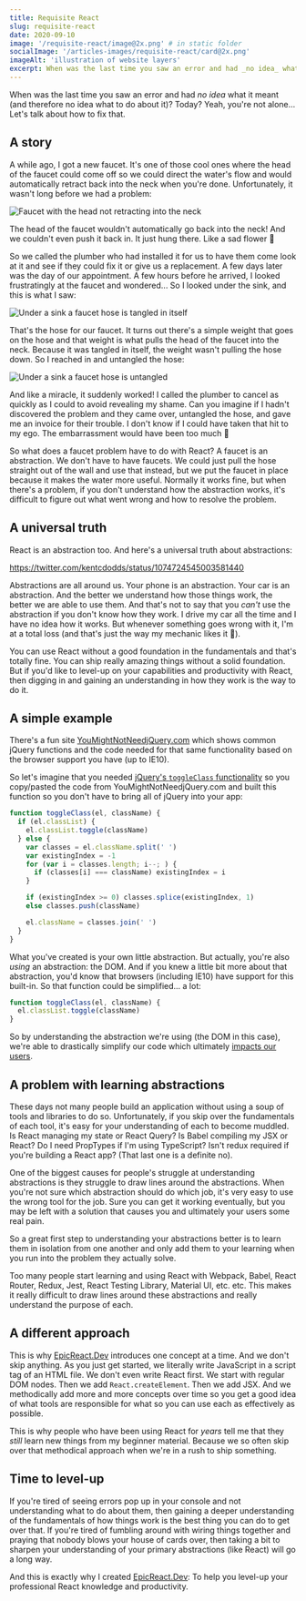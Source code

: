 ```yaml
---
title: Requisite React
slug: requisite-react
date: 2020-09-10
image: '/requisite-react/image@2x.png' # in static folder
socialImage: '/articles-images/requisite-react/card@2x.png'
imageAlt: 'illustration of website layers'
excerpt: When was the last time you saw an error and had _no idea_ what it meant (and therefore no idea what to do about it)? Today? Yeah, you're not alone... Let's talk about how to fix that.
---
```


When was the last time you saw an error and had _no idea_ what it meant (and
therefore no idea what to do about it)? Today? Yeah, you're not alone... Let's
talk about how to fix that.

## A story

A while ago, I got a new faucet. It's one of those cool ones where the head of
the faucet could come off so we could direct the water's flow and would
automatically retract back into the neck when you're done. Unfortunately, it
wasn't long before we had a problem:

![Faucet with the head not retracting into the neck](/articles-images/requisite-react/broken-faucet.png)

The head of the faucet wouldn't automatically go back into the neck! And we
couldn't even push it back in. It just hung there. Like a sad flower 🥀

So we called the plumber who had installed it for us to have them come look at
it and see if they could fix it or give us a replacement. A few days later was
the day of our appointment. A few hours before he arrived, I looked
frustratingly at the faucet and wondered... So I looked under the sink, and this
is what I saw:

![Under a sink a faucet hose is tangled in itself](/articles-images/requisite-react/tangled-hose.png)

That's the hose for our faucet. It turns out there's a simple weight that goes
on the hose and that weight is what pulls the head of the faucet into the neck.
Because it was tangled in itself, the weight wasn't pulling the hose down. So I
reached in and untangled the hose:

![Under a sink a faucet hose is untangled](/articles-images/requisite-react/untangled-hose.png)

And like a miracle, it suddenly worked! I called the plumber to cancel as
quickly as I could to avoid revealing my shame. Can you imagine if I hadn't
discovered the problem and they came over, untangled the hose, and gave me an
invoice for their trouble. I don't know if I could have taken that hit to my
ego. The embarrassment would have been too much 🙈

So what does a faucet problem have to do with React? A faucet is an abstraction.
We don't have to have faucets. We could just pull the hose straight out of the
wall and use that instead, but we put the faucet in place because it makes the
water more useful. Normally it works fine, but when there's a problem, if you
don't understand how the abstraction works, it's difficult to figure out what
went wrong and how to resolve the problem.

## A universal truth

React is an abstraction too. And here's a universal truth about abstractions:

https://twitter.com/kentcdodds/status/1074724545003581440

Abstractions are all around us. Your phone is an abstraction. Your car is an
abstraction. And the better we understand how those things work, the better we
are able to use them. And that's not to say that you _can't_ use the abstraction
if you don't know how they work. I drive my car all the time and I have no idea
how it works. But whenever something goes wrong with it, I'm at a total loss
(and that's just the way my mechanic likes it 🤑).

You can use React without a good foundation in the fundamentals and that's
totally fine. You can ship really amazing things without a solid foundation. But
if you'd like to level-up on your capabilities and productivity with React, then
digging in and gaining an understanding in how they work is the way to do it.

## A simple example

There's a fun site
[YouMightNotNeedjQuery.com](http://youmightnotneedjquery.com/) which shows
common jQuery functions and the code needed for that same functionality based on
the browser support you have (up to IE10).

So let's imagine that you needed
[jQuery's `toggleClass` functionality](https://api.jquery.com/toggleclass/) so
you copy/pasted the code from YouMightNotNeedjQuery.com and built this function
so you don't have to bring all of jQuery into your app:

```javascript
function toggleClass(el, className) {
  if (el.classList) {
    el.classList.toggle(className)
  } else {
    var classes = el.className.split(' ')
    var existingIndex = -1
    for (var i = classes.length; i--; ) {
      if (classes[i] === className) existingIndex = i
    }

    if (existingIndex >= 0) classes.splice(existingIndex, 1)
    else classes.push(className)

    el.className = classes.join(' ')
  }
}
```

What you've created is your own little abstraction. But actually, you're also
_using_ an abstraction: the DOM. And if you knew a little bit more about that
abstraction, you'd know that browsers (including IE10) have support for this
built-in. So that function could be simplified... a lot:

```javascript
function toggleClass(el, className) {
  el.classList.toggle(className)
}
```

So by understanding the abstraction we're using (the DOM in this case), we're
able to drastically simplify our code which ultimately
[impacts our users](https://kentcdodds.com/blog/why-users-care-about-how-you-write-code).

## A problem with learning abstractions

These days not many people build an application without using a soup of tools
and libraries to do so. Unfortunately, if you skip over the fundamentals of each
tool, it's easy for your understanding of each to become muddled. Is React
managing my state or React Query? Is Babel compiling my JSX or React? Do I need
PropTypes if I'm using TypeScript? Isn't redux required if you're building a
React app? (That last one is a definite no).

One of the biggest causes for people's struggle at understanding abstractions is
they struggle to draw lines around the abstractions. When you're not sure which
abstraction should do which job, it's very easy to use the wrong tool for the
job. Sure you can get it working eventually, but you may be left with a solution
that causes you and ultimately your users some real pain.

So a great first step to understanding your abstractions better is to learn them
in isolation from one another and only add them to your learning when you run
into the problem they actually solve.

Too many people start learning and using React with Webpack, Babel, React
Router, Redux, Jest, React Testing Library, Material UI, etc. etc. This makes it
really difficult to draw lines around these abstractions and really understand
the purpose of each.

## A different approach

This is why [EpicReact.Dev](https://epicreact.dev) introduces one concept at a
time. And we don't skip anything. As you just get started, we literally write
JavaScript in a script tag of an HTML file. We don't even write React first. We
start with regular DOM nodes. Then we add `React.createElement`. Then we add
JSX. And we methodically add more and more concepts over time so you get a good
idea of what tools are responsible for what so you can use each as effectively
as possible.

This is why people who have been using React for _years_ tell me that they
_still_ learn new things from my beginner material. Because we so often skip
over that methodical approach when we're in a rush to ship something.

## Time to level-up

If you're tired of seeing errors pop up in your console and not understanding
what to do about them, then gaining a deeper understanding of the fundamentals
of how things work is the best thing you can do to get over that. If you're
tired of fumbling around with wiring things together and praying that nobody
blows your house of cards over, then taking a bit to sharpen your understanding
of your primary abstractions (like React) will go a long way.

And this is exactly why I created [EpicReact.Dev](https://epicreact.dev): To
help you level-up your professional React knowledge and productivity.
